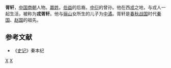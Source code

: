 {{Infobox 先秦人物
|名称= 戎胥轩
|图像=
|图说=
|姓=[[嬴姓|嬴]]
|氏=
|名=
|字=
|别名=
|别字=
|谥号=
|时代=[[商朝|商朝]]
|国家=
|身份=
|出生=
|逝世=
|在位=
|父=
|母=
|正妻=
|妾=
|子女=[[中潏|中潏]]
|太子=
}}

'''胥轩'''，[[中国|中国]][[商朝|商朝]]人物。[[嬴姓|嬴姓]]。[[伯益|伯益]]的后裔。[[中衍|中衍]]的曾孙。他在西[[戎|戎]]之地，与戎人一起生活，被称为'''戎胥轩'''。他与[[骊山|骊山]]女所生的儿子为[[中潏|中潏]]。胥轩是[[春秋战国|春秋战国]]时代[[秦国|秦国]]、[[赵国|赵国]]的祖先。
  
{{start box}}
{{s-before|[[中衍|中衍]] *曾祖, 戎胥轩的祖父和父的名字未知}}
{{s-title|[[秦国|秦国]]、[[趙國|趙國]]的祖先}}
{{s-after|[[中潏|中潏]]}}
{{end box}}

==参考文献==
*《[[史记|史记]]》秦本纪
  
[[Category:商朝人|X]]
[[Category:东夷人|X]]